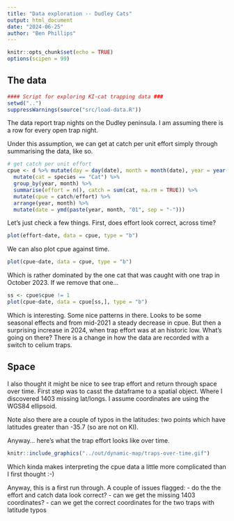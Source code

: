 ```yaml
---
title: "Data exploration -- Dudley Cats"
output: html_document
date: "2024-06-25"
author: "Ben Phillips"
---
```


```r
knitr::opts_chunk$set(echo = TRUE)
options(scipen = 99)
```

## The data

```r
#### Script for exploring KI-cat trapping data ###
setwd("..")
suppressWarnings(source("src/load-data.R"))
```

The data report trap nights on the Dudley peninsula.  I am assuming there is a row for every open trap night.

Under this assumption, we can get at catch per unit effort simply through summarising the data, like so.

```r
# get catch per unit effort
cpue <- d %>% mutate(day = day(date), month = month(date), year = year(date)) %>%
  mutate(cat = species == "Cat") %>%
  group_by(year, month) %>%
  summarise(effort = n(), catch = sum(cat, na.rm = TRUE)) %>%
  mutate(cpue = catch/effort) %>%
  arrange(year, month) %>%
  mutate(date = ymd(paste(year, month, "01", sep = "-")))
```

Let's just check a few things.  First, does effort look correct, across time?

```r
plot(effort~date, data = cpue, type = "b")
```

We can also plot cpue against time.

```r
plot(cpue~date, data = cpue, type = "b")
```

Which is rather dominated by the one cat that was caught with one trap in October 2023.  If we remove that one...

```r
ss <- cpue$cpue != 1
plot(cpue~date, data = cpue[ss,], type = "b")
```
Which is interesting.  Some nice patterns in there.  Looks to be some seasonal effects and from mid-2021 a steady decrease in cpue.  But then a surprising increase in 2024, when trap effort was at an historic low.  What's going on there?  There is a change in how the data are recorded with a switch to celium traps.

## Space

I also thought it might be nice to see trap effort and return through space over time.  First step was to casst the dataframe to a spatial object.  Where I discovered 1403 missing lat/longs.  I assume coordinates are using the WGS84 ellipsoid.

Note also there are a couple of typos in the latitudes: two points which have latitudes greater than -35.7 (so are not on KI).

Anyway... here's what the trap effort looks like over time.

```r
knitr::include_graphics("../out/dynamic-map/traps-over-time.gif")
```

Which kinda makes interpreting the cpue data a little more complicated than I first thought :-)

Anyway, this is a first run through.  A couple of issues flagged:
 - do the the effort and catch data look correct?
 - can we get the missing 1403 coordinates?
 - can we get the correct coordinates for the two traps with latitude typos

